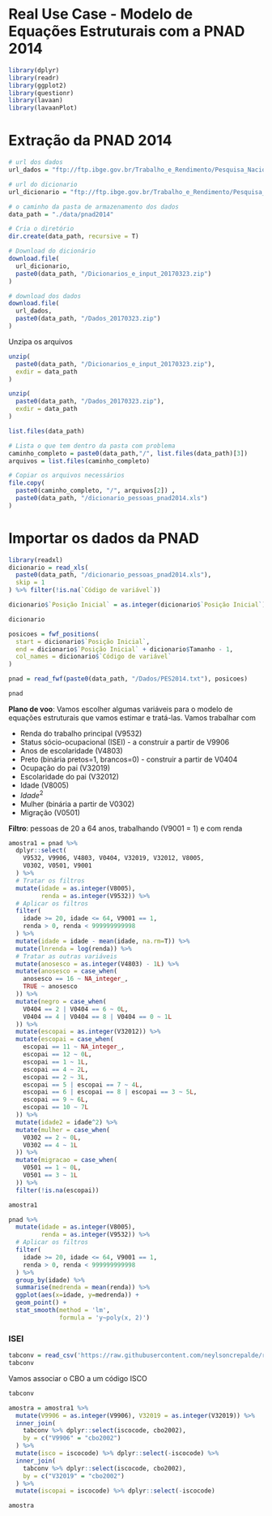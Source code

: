 # Real Use Case - Modelo de Equações Estruturais com a PNAD 2014

```r
library(dplyr)
library(readr)
library(ggplot2)
library(questionr)
library(lavaan)
library(lavaanPlot)
```

# Extração da PNAD 2014

```r
# url dos dados
url_dados = "ftp://ftp.ibge.gov.br/Trabalho_e_Rendimento/Pesquisa_Nacional_por_Amostra_de_Domicilios_anual/microdados/2014/Dados_20170323.zip"

# url do dicionario
url_dicionario = "ftp://ftp.ibge.gov.br/Trabalho_e_Rendimento/Pesquisa_Nacional_por_Amostra_de_Domicilios_anual/microdados/2014/Dicionarios_e_input_20170323.zip"

# o caminho da pasta de armazenamento dos dados
data_path = "./data/pnad2014"

# Cria o diretório
dir.create(data_path, recursive = T)

# Download do dicionário
download.file(
  url_dicionario,
  paste0(data_path, "/Dicionarios_e_input_20170323.zip")
)

# download dos dados
download.file(
  url_dados,
  paste0(data_path, "/Dados_20170323.zip")
)
```

Unzipa os arquivos

```r
unzip(
  paste0(data_path, "/Dicionarios_e_input_20170323.zip"),
  exdir = data_path
)

unzip(
  paste0(data_path, "/Dados_20170323.zip"),
  exdir = data_path
)
```

```r
list.files(data_path)
```

```r
# Lista o que tem dentro da pasta com problema
caminho_completo = paste0(data_path,"/", list.files(data_path)[3])
arquivos = list.files(caminho_completo)

# Copiar os arquivos necessários
file.copy(
  paste0(caminho_completo, "/", arquivos[2]) ,
  paste0(data_path, "/dicionario_pessoas_pnad2014.xls")
)
```

# Importar os dados da PNAD

```r
library(readxl)
dicionario = read_xls(
  paste0(data_path, "/dicionario_pessoas_pnad2014.xls"),
  skip = 1
) %>% filter(!is.na(`Código de variável`))

dicionario$`Posição Inicial` = as.integer(dicionario$`Posição Inicial`)

dicionario
```

```r
posicoes = fwf_positions(
  start = dicionario$`Posição Inicial`,
  end = dicionario$`Posição Inicial` + dicionario$Tamanho - 1,
  col_names = dicionario$`Código de variável`
)

pnad = read_fwf(paste0(data_path, "/Dados/PES2014.txt"), posicoes)
```

```r
pnad
```

**Plano de voo**: Vamos escolher algumas variáveis para o modelo de equações estruturais que vamos estimar e tratá-las. Vamos trabalhar com

-   Renda do trabalho principal (V9532)
-   Status sócio-ocupacional (ISEI) - a construir a partir de V9906
-   Anos de escolaridade (V4803)
-   Preto (binária pretos=1, brancos=0) - construir a partir de V0404
-   Ocupação do pai (V32019)
-   Escolaridade do pai (V32012)
-   Idade (V8005)
-   $Idade^2$
-   Mulher (binária a partir de V0302)
-   Migração (V0501)

**Filtro**: pessoas de 20 a 64 anos, trabalhando (V9001 = 1) e com renda

```r
amostra1 = pnad %>% 
  dplyr::select(
    V9532, V9906, V4803, V0404, V32019, V32012, V8005, 
    V0302, V0501, V9001
  ) %>% 
  # Tratar os filtros
  mutate(idade = as.integer(V8005), 
         renda = as.integer(V9532)) %>% 
  # Aplicar os filtros
  filter(
    idade >= 20, idade <= 64, V9001 == 1,
    renda > 0, renda < 999999999998
  ) %>% 
  mutate(idade = idade - mean(idade, na.rm=T)) %>% 
  mutate(lnrenda = log(renda)) %>% 
  # Tratar as outras variáveis
  mutate(anosesco = as.integer(V4803) - 1L) %>% 
  mutate(anosesco = case_when(
    anosesco == 16 ~ NA_integer_,
    TRUE ~ anosesco
  )) %>% 
  mutate(negro = case_when(
    V0404 == 2 | V0404 == 6 ~ 0L,
    V0404 == 4 | V0404 == 8 | V0404 == 0 ~ 1L
  )) %>% 
  mutate(escopai = as.integer(V32012)) %>% 
  mutate(escopai = case_when(
    escopai == 11 ~ NA_integer_,
    escopai == 12 ~ 0L,
    escopai == 1 ~ 1L,
    escopai == 4 ~ 2L,
    escopai == 2 ~ 3L,
    escopai == 5 | escopai == 7 ~ 4L,
    escopai == 6 | escopai == 8 | escopai == 3 ~ 5L,
    escopai == 9 ~ 6L,
    escopai == 10 ~ 7L
  )) %>% 
  mutate(idade2 = idade^2) %>% 
  mutate(mulher = case_when(
    V0302 == 2 ~ 0L,
    V0302 == 4 ~ 1L
  )) %>% 
  mutate(migracao = case_when(
    V0501 == 1 ~ 0L,
    V0501 == 3 ~ 1L
  )) %>% 
  filter(!is.na(escopai))

amostra1
```

```r
pnad %>% 
  mutate(idade = as.integer(V8005), 
         renda = as.integer(V9532)) %>% 
  # Aplicar os filtros
  filter(
    idade >= 20, idade <= 64, V9001 == 1,
    renda > 0, renda < 999999999998
  ) %>% 
  group_by(idade) %>% 
  summarise(medrenda = mean(renda)) %>% 
  ggplot(aes(x=idade, y=medrenda)) +
  geom_point() + 
  stat_smooth(method = 'lm',
              formula = 'y~poly(x, 2)')
```

### ISEI

```r
tabconv = read_csv('https://raw.githubusercontent.com/neylsoncrepalde/rintermediario/master/data/tabela_conversao_cbo_isco.csv')
tabconv
```

Vamos associar o CBO a um código ISCO

```r
tabconv
```

```r
amostra = amostra1 %>% 
  mutate(V9906 = as.integer(V9906), V32019 = as.integer(V32019)) %>% 
  inner_join(
    tabconv %>% dplyr::select(iscocode, cbo2002),
    by = c("V9906" = "cbo2002")
  ) %>% 
  mutate(isco = iscocode) %>% dplyr::select(-iscocode) %>% 
  inner_join(
    tabconv %>% dplyr::select(iscocode, cbo2002),
    by = c("V32019" = "cbo2002")
  ) %>% 
  mutate(iscopai = iscocode) %>% dplyr::select(-iscocode)

amostra
```
